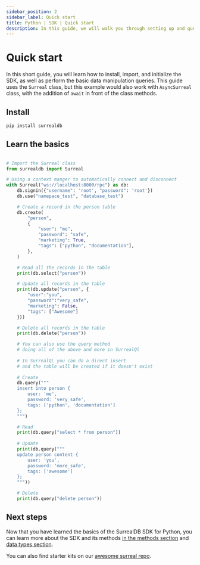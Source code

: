 ```yaml
---
sidebar_position: 2
sidebar_label: Quick start
title: Python | SDK | Quick start
description: In this guide, we will walk you through setting up and querying your first project with the SurrealDB SDK for Python.
---
```


# Quick start

In this short guide, you will learn how to install, import, and initialize the SDK, as well as perform the basic data manipulation queries. 
This guide uses the `Surreal` class, but this example would also work with `AsyncSurreal` class, with the addition of `await` in front of the class methods.


## Install

```sh
pip install surrealdb
```

## Learn the basics



```python

# Import the Surreal class
from surrealdb import Surreal

# Using a context manger to automatically connect and disconnect
with Surreal("ws://localhost:8000/rpc") as db:
    db.signin({"username": 'root', "password": 'root'})
    db.use("namepace_test", "database_test")

    # Create a record in the person table
    db.create(
        "person",
        {
            "user": "me",
            "password": "safe",
            "marketing": True,
            "tags": ["python", "documentation"],
        },
    )

    # Read all the records in the table
    print(db.select("person"))

    # Update all records in the table
    print(db.update("person", {
        "user":"you",
        "password":"very_safe",
        "marketing": False,
        "tags": ["Awesome"]
    }))

    # Delete all records in the table
    print(db.delete("person"))

    # You can also use the query method 
    # doing all of the above and more in SurrealQl
    
    # In SurrealQL you can do a direct insert 
    # and the table will be created if it doesn't exist
    
    # Create
    db.query("""
    insert into person {
        user: 'me',
        password: 'very_safe',
        tags: ['python', 'documentation']
    };
    """)

    # Read
    print(db.query("select * from person"))
    
    # Update
    print(db.query("""
    update person content {
        user: 'you',
        password: 'more_safe',
        tags: ['awesome']
    };
    """))

    # Delete
    print(db.query("delete person"))
```

## Next steps

Now that you have learned the basics of the SurrealDB SDK for Python, you can learn more about the SDK and its methods [in the methods section](/docs/sdk/python/methods) and [data types section](/docs/sdk/python/data-types).

You can also find starter kits on our [awesome surreal repo](https://github.com/surrealdb/awesome-surreal?tab=readme-ov-file#starter-kits).